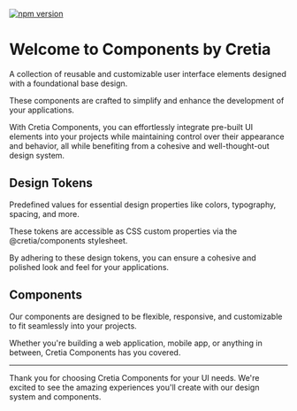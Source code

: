 

<Meta title="Introduction/Welcome" />

[![npm version](https://badge.fury.io/js/@cretia%2Fcomponents.svg)](https://badge.fury.io/js/@cretia%2Fcomponents)

# Welcome to Components by Cretia

A collection of reusable and customizable user interface elements designed with a foundational base design.

These components are crafted to simplify and enhance the development of your applications.

With Cretia Components, you can effortlessly integrate pre-built UI elements into your projects while maintaining control
over their appearance and behavior, all while benefiting from a cohesive and well-thought-out design system.

## Design Tokens

Predefined values for essential design properties like colors, typography, spacing, and more.

These tokens are accessible as CSS custom properties via the @cretia/components stylesheet.

By adhering to these design tokens, you can ensure a cohesive and polished look and feel for your applications.

## Components

Our components are designed to be flexible, responsive, and customizable to fit seamlessly into your projects.

Whether you're building a web application, mobile app, or anything in between, Cretia Components has you covered.

---

Thank you for choosing Cretia Components for your UI needs.
We're excited to see the amazing experiences you'll create with our design system and components.
